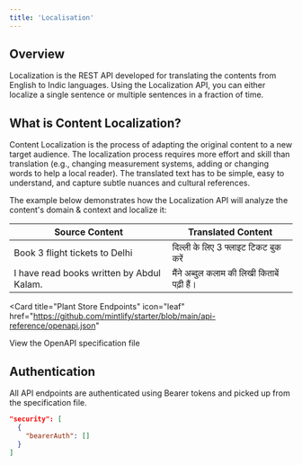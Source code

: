 ```yaml
---
title: 'Localisation'
---
```


## Overview

Localization is the REST API developed for translating the contents from English to Indic languages. Using the Localization API, you can either localize a single sentence or multiple sentences in a fraction of time.

## What is Content Localization?

Content Localization is the process of adapting the original content to a new target audience. The localization process requires more effort and skill than translation (e.g., changing measurement systems, adding or changing words to help a local reader). The translated text has to be simple, easy to understand, and capture subtle nuances and cultural references.

The example below demonstrates how the Localization API  will analyze the content's domain & context and localize it:

| Source Content | Translated Content                           |
| -------- | ------------------------------------- |
| Book 3 flight tickets to Delhi     | दिल्ली के लिए 3 फ्लाइट टिकट बुक करें                     |
| I have read books written by Abdul Kalam.      | मैंने अब्दुल कलाम की लिखी किताबें पढ़ी हैं।                          |

<Card
  title="Plant Store Endpoints"
  icon="leaf"
  href="https://github.com/mintlify/starter/blob/main/api-reference/openapi.json"
>
  View the OpenAPI specification file
</Card>

## Authentication

All API endpoints are authenticated using Bearer tokens and picked up from the specification file.

```json
"security": [
  {
    "bearerAuth": []
  }
]
```
